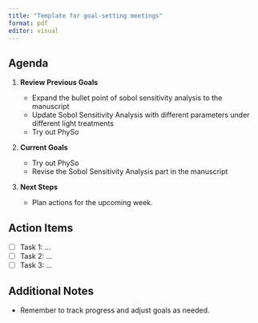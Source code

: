 ```yaml
---
title: "Template for goal-setting meetings"
format: pdf
editor: visual
---
```


## Agenda

1.  **Review Previous Goals**

    -   Expand the bullet point of sobol sensitivity analysis to the manuscript
    -   Update Sobol Sensitivity Analysis with different parameters under different light treatments
    -   Try out PhySo
2.  **Current Goals**

    -   Try out PhySo
    -   Revise the Sobol Sensitivity Analysis part in the manuscript
3.  **Next Steps**
    -   Plan actions for the upcoming week.

## Action Items

-   [ ] Task 1: ...
-   [ ] Task 2: ...
-   [ ] Task 3: ...

## Additional Notes

-   Remember to track progress and adjust goals as needed.
